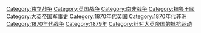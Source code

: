 [[Category:独立战争|Category:独立战争]]
[[Category:英国战争|Category:英国战争]]
[[Category:南非战争|Category:南非战争]]
[[Category:祖魯王國|Category:祖魯王國]]
[[Category:大英帝国军事史‎|Category:大英帝国军事史‎]]
[[Category:1870年代英国|Category:1870年代英国]]
[[Category:1870年代非洲|Category:1870年代非洲]]
[[Category:1870年代战争|Category:1870年代战争]]
[[Category:1879年|Category:1879年]]
[[Category:针对大英帝国的抵抗运动|Category:针对大英帝国的抵抗运动]]